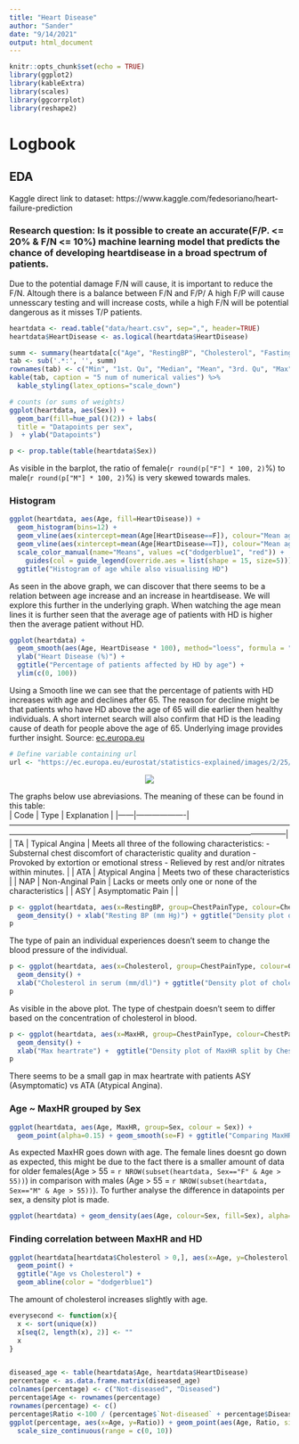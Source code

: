 ```yaml
---
title: "Heart Disease"
author: "Sander"
date: "9/14/2021"
output: html_document
---
```


```r
knitr::opts_chunk$set(echo = TRUE)
library(ggplot2)
library(kableExtra)
library(scales)
library(ggcorrplot)
library(reshape2)
```

# Logbook
## EDA
Kaggle direct link to dataset: https://www.kaggle.com/fedesoriano/heart-failure-prediction

### Research question: Is it possible to create an accurate(F/P. <= 20% & F/N <= 10%) machine learning model that predicts the chance of developing heartdisease in a broad spectrum of patients.

Due to the potential damage F/N will cause, it is important to reduce the F/N. Altough there is a balance between F/N and F/P/ A high F/P will cause unnesscary testing and will increase costs, while a high F/N will be potential dangerous as it misses T/P patients.
\newpage


```r
heartdata <- read.table("data/heart.csv", sep=",", header=TRUE)
heartdata$HeartDisease <- as.logical(heartdata$HeartDisease)
```
```r
summ <- summary(heartdata[c("Age", "RestingBP", "Cholesterol", "FastingBS", "MaxHR", "Oldpeak")])
tab <- sub('.*:', '', summ)
rownames(tab) <- c("Min", "1st. Qu", "Median", "Mean", "3rd. Qu", "Max")
kable(tab, caption = "5 num of numerical valies") %>% 
  kable_styling(latex_options="scale_down")
```


```r
# counts (or sums of weights)
ggplot(heartdata, aes(Sex)) + 
  geom_bar(fill=hue_pal()(2)) + labs(
  title = "Datapoints per sex",
)  + ylab("Datapoints")

p <- prop.table(table(heartdata$Sex))
```
  
As visible in the barplot, the ratio of female(`r round(p["F"] * 100, 2)`%) to male(`r round(p["M"] * 100, 2)`%) is very skewed towards males.   

### Histogram  
```r
ggplot(heartdata, aes(Age, fill=HeartDisease)) + 
  geom_histogram(bins=12) + 
  geom_vline(aes(xintercept=mean(Age[HeartDisease==F]), colour="Mean age without HD"),  size=1, linetype="dashed") + 
  geom_vline(aes(xintercept=mean(Age[HeartDisease==T]), colour="Mean age with HD"),  size=1, linetype="dashed") +
  scale_color_manual(name="Means", values =c("dodgerblue1", "red")) + 
    guides(col = guide_legend(override.aes = list(shape = 15, size=5))) + 
  ggtitle("Histogram of age while also visualising HD")

```
  
As seen in the above graph, we can discover that there seems to be a relation between age increase and an increase in heartdisease. We will explore this further in the underlying graph. When watching the age mean lines it is further seen that the average age of patients with HD is higher then the average patient without HD.  

```r
ggplot(heartdata) + 
  geom_smooth(aes(Age, HeartDisease * 100), method="loess", formula = "y ~ x", color=hue_pal()(1), fill = hue_pal()(2)[2]) + 
  ylab("Heart Disease (%)") + 
  ggtitle("Percentage of patients affected by HD by age") + 
  ylim(c(0, 100))
```
  
Using a Smooth line we can see that the percentage of patients with HD increases with age and declines after 65.
The reason for decline might be that patients who have HD above the age of 65 will die earlier then healthy individuals. A short internet search will also confirm that HD is the leading cause of death for people above the age of 65. Underlying image provides further insight. Source: [ec.europa.eu](https://ec.europa.eu/eurostat/statistics-explained/index.php?title=Causes_of_death_statistics_-_people_over_65)   

```r
# Define variable containing url
url <- "https://ec.europa.eu/eurostat/statistics-explained/images/2/25/Major_causes_of_death%2C_EU-27%2C_2016_%28standardised_death_rates_per_100_000_inhabitants%29_Health20.png"
```
<center><img src="`r url`"></center>

  

The graphs below use abreviasions. The meaning of these can be found in this table:  
| Code | Type              | Explanation                                                                                                                                                                                                           |
|------|-------------------|-----------------------------------------------------------------------------------------------------------------------------------------------------------------------------------------------------------------------|
| TA   | Typical Angina    | Meets all three of the following characteristics: - Substernal chest discomfort of characteristic quality and duration - Provoked by extortion or emotional stress - Relieved by rest and/or nitrates within minutes. |
| ATA  | Atypical Angina   | Meets two of these characteristics                                                                                                                                                                                    |
| NAP  | Non-Anginal Pain  | Lacks or meets only one or none of the characteristics                                                                                                                                                                |
| ASY  | Asymptomatic Pain |                                                                                                                                                                                                                       |  


```r
p <- ggplot(heartdata, aes(x=RestingBP, group=ChestPainType, colour=ChestPainType)) + 
  geom_density() + xlab("Resting BP (mm Hg)") + ggtitle("Density plot of RestingBP split by ChestPainType")
p
```
The type of pain an individual experiences doesn't seem to change the blood pressure of the individual.
  
```r
p <- ggplot(heartdata, aes(x=Cholesterol, group=ChestPainType, colour=ChestPainType)) + 
  geom_density() + 
  xlab("Cholesterol in serum (mm/dl)") + ggtitle("Density plot of cholesterol in serum split by ChestPainType")
p
```
As visible in the above plot. The type of chestpain doesn't seem to differ based on the concentration of cholesterol in blood.  

```r
p <- ggplot(heartdata, aes(x=MaxHR, group=ChestPainType, colour=ChestPainType)) + 
  geom_density() + 
  xlab("Max heartrate") +  ggtitle("Density plot of MaxHR split by ChestPainType")
p
```
There seems to be a small gap in max heartrate with patients ASY (Asymptomatic) vs ATA (Atypical Angina).  

### Age ~ MaxHR grouped by Sex
```r
ggplot(heartdata, aes(Age, MaxHR, group=Sex, colour = Sex)) + 
  geom_point(alpha=0.15) + geom_smooth(se=F) + ggtitle("Comparing MaxHR with age split by sex")
```
  
As expected MaxHR goes down with age. The female lines doesnt go down as expected, this might be due to the fact there is a smaller amount of data for older females(Age > 55 = `r NROW(subset(heartdata, Sex=="F" & Age > 55))`) in comparison with males (Age > 55 = `r NROW(subset(heartdata, Sex=="M" & Age > 55))`). To further analyse the difference in datapoints per sex, a density plot is made.

```r
ggplot(heartdata) + geom_density(aes(Age, colour=Sex, fill=Sex), alpha=0.05) + ggtitle("Density plot comparing sexes")
```

  
### Finding correlation between MaxHR and HD
```r
ggplot(heartdata[heartdata$Cholesterol > 0,], aes(x=Age, y=Cholesterol, colour=HeartDisease, shape=ChestPainType)) + 
  geom_point() + 
  ggtitle("Age vs Cholesterol") + 
  geom_abline(color = "dodgerblue1")
```
  
The amount of cholesterol increases slightly with age.

```r

everysecond <- function(x){
  x <- sort(unique(x))
  x[seq(2, length(x), 2)] <- ""
  x
}


diseased_age <- table(heartdata$Age, heartdata$HeartDisease)
percentage <- as.data.frame.matrix(diseased_age) 
colnames(percentage) <- c("Not-diseased", "Diseased")
percentage$Age <- rownames(percentage)
rownames(percentage) <- c()
percentage$Ratio <-100 / (percentage$`Not-diseased` + percentage$Diseased)  * percentage$Diseased
ggplot(percentage, aes(x=Age, y=Ratio)) + geom_point(aes(Age, Ratio, size = `Not-diseased` + Diseased)) + theme(axis.text.x = element_text(angle = 90, vjust = 0.5, hjust=1)) + labs(title = "Heart disease accurance with age", x = "Age (years)", y = "Percentage diseased", size = "Datasamples per age") + scale_x_discrete(labels = everysecond(percentage$Age)) +
  scale_size_continuous(range = c(0, 10))

```